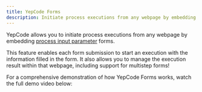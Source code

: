 ```yaml
---
title: YepCode Forms
description: Initiate process executions from any webpage by embedding process input parameter forms.
---
```



YepCode allows you to initiate process executions from any webpage by embedding [process input parameter](/docs/processes/input-params) forms.

This feature enables each form submission to start an execution with the information filled in the form. It also allows you to manage the execution result within that webpage, including support for multistep forms!

<Screenshot src="form-preview.png" />

For a comprehensive demonstration of how YepCode Forms works, watch the full demo video below:

<YouTube url="https://www.youtube.com/watch?v=ZA6XIkKMKXo" />
